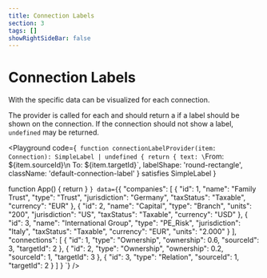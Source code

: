 ```yaml
---
title: Connection Labels
section: 3
tags: []
showRightSideBar: false
---
```


# Connection Labels
With the <TypeLink type="CompanyOwnership" member="connectionLabelProvider"/> specific data can be visualized for each
connection.

The provider is called for each <TypeLink type="Connection"/> and should return a <TypeLink type="SimpleLabel" />
if a label should be shown on the connection. If the connection should not show a label, `undefined` may be returned.

<Playground
  code={`
function connectionLabelProvider(item: Connection): SimpleLabel | undefined {
  return {
    text: \`From: \${item.sourceId}\\n To: \${item.targetId}\`,
    labelShape: 'round-rectangle',
    className: 'default-connection-label'
  } satisfies SimpleLabel
}

function App() {
  return <CompanyOwnership data={data} connectionLabelProvider={connectionLabelProvider}></CompanyOwnership>
}
`}
  data={`{
  "companies": [
    {
      "id": 1,
      "name": "Family Trust",
      "type": "Trust",
      "jurisdiction": "Germany",
      "taxStatus": "Taxable",
      "currency": "EUR"
    },
    {
      "id": 2,
      "name": "Capital",
      "type": "Branch",
      "units": "200",
      "jurisdiction": "US",
      "taxStatus": "Taxable",
      "currency": "USD"
    },
    {
      "id": 3,
      "name": "International Group",
      "type": "PE_Risk",
      "jurisdiction": "Italy",
      "taxStatus": "Taxable",
      "currency": "EUR",
      "units": "2.000"
    }
  ],
  "connections": [
    {
      "id": 1,
      "type": "Ownership",
      "ownership": 0.6,
      "sourceId": 3,
      "targetId": 2
    },
    {
      "id": 2,
      "type": "Ownership",
      "ownership": 0.2,
      "sourceId": 1,
      "targetId": 3
    },
    {
      "id": 3,
      "type": "Relation",
      "sourceId": 1,
      "targetId": 2
    }
  ]
}
`}
/>
